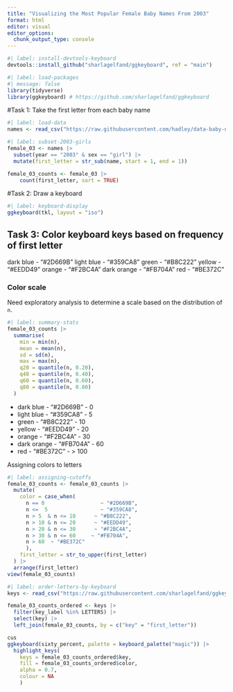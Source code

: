 ```yaml
---
title: "Visualizing the Most Popular Female Baby Names From 2003"
format: html
editor: visual
editor_options: 
  chunk_output_type: console
---
```


```r
#| label: install-devtools-keyboard
devtools::install_github("sharlagelfand/ggkeyboard", ref = "main")
```

```r
#| label: load-packages
#| message: false
library(tidyverse)
library(ggkeyboard) # https://github.com/sharlagelfand/ggkeyboard
```

#Task 1: Take the first letter from each baby name 

```r
#| label: load-data
names <- read_csv("https://raw.githubusercontent.com/hadley/data-baby-names/master/baby-names.csv")

```

```r
#| label: subset-2003-girls
female_03 <- names |>
  subset(year == "2003" & sex == "girl") |>
  mutate(first_letter = str_sub(name, start = 1, end = 1)) 

female_03_counts <- female_03 |>
    count(first_letter, sort = TRUE)
```

#Task 2: Draw a keyboard 

```r
#| label: keyboard-display
ggkeyboard(tkl, layout = "iso")
```

## Task 3: Color keyboard keys based on frequency of first letter

dark blue - "#2D669B"
light blue - "#359CA8"
green - "#B8C222"
yellow - "#EEDD49"
orange - "#F2BC4A"
dark orange - "#FB704A"
red - "#BE372C"

### Color scale

Need exploratory analysis to determine a scale based on the distribution of `n`.

```r
#| label: summary-stats
female_03_counts |>
  summarise(
    min = min(n),
    mean = mean(n),
    sd = sd(n),
    max = max(n),
    q20 = quantile(n, 0.20),
    q40 = quantile(n, 0.40),
    q60 = quantile(n, 0.60),
    q80 = quantile(n, 0.80)
  )
```

- dark blue   - "#2D669B" - 0
- light blue  - "#359CA8" - 5
- green       - "#B8C222" - 10
- yellow      - "#EEDD49" - 20
- orange      - "#F2BC4A" - 30
- dark orange - "#FB704A" - 60
- red         - "#BE372C" - > 100

Assigning colors to letters 

```r
#| label: assigning-cutoffs
female_03_counts <- female_03_counts |>
  mutate(
    color = case_when(
      n == 0                  ~ "#2D669B",
      n <=  5                 ~ "#359CA8",
      n > 5  & n <= 10      ~ "#B8C222",
      n > 10 & n <= 20      ~ "#EEDD49",
      n > 20 & n <= 30      ~ "#F2BC4A",
      n > 30 & n <= 60     ~ "#FB704A",
      n > 60  ~ "#BE372C"
      ),
    first_letter = str_to_upper(first_letter)
  ) |>
  arrange(first_letter)
view(female_03_counts)
```

```r
#| label: order-letters-by-keyboard
keys <- read_csv("https://raw.githubusercontent.com/sharlagelfand/ggkeyboard/061f0d9084d76d576200e81439311983e1d50d93/data-raw/sixty_percent.csv")

female_03_counts_ordered <- keys |> 
  filter(key_label %in% LETTERS) |>
  select(key) |>
  left_join(female_03_counts, by = c("key" = "first_letter"))
```

```r

cus
ggkeyboard(sixty_percent, palette = keyboard_palette("magic")) |>
  highlight_keys(
    keys = female_03_counts_ordered$key, 
    fill = female_03_counts_ordered$color, 
    alpha = 0.7, 
    colour = NA
    )
```

